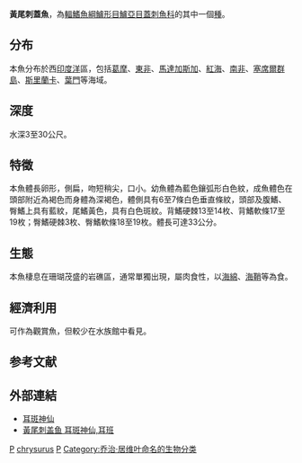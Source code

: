 {{Speciesbox 
| taxon = Pomacanthus chrysurus
| image = Pomacanthus chrysurus - poisson ange a oreille taché - Aqua Porte Dorée 10.JPG
| status = LC
|status_ref=<ref name=iucn>Pyle, R., Rocha, L.A. & Craig, M.T. (2010). ''Pomacanthus chrysurus''. The IUCN Red List of Threatened Species 2010: {{DOI|10.2305/IUCN.UK.2010-4.RLTS.T165831A6143660.en}}</ref>
| status_system = IUCN3.1
| authority =  [[Cuvier|Cuvier]], 1831
| synonyms = *''Holacanthus chrysurus''<br /><small>Cuvier, 1831</small> 
*''Pomacanthodes chrysurus''<br /><small>Cuvier, 1831</small>
}}
'''黃尾刺蓋魚'''，為[[輻鰭魚綱|輻鰭魚綱]][[鱸形目|鱸形目]][[鱸亞目|鱸亞目]][[蓋刺魚科|蓋刺魚科]]的其中一個[[種|種]]。

==分布==
本魚分布於西[[印度洋|印度洋]]區，包括[[葛摩|葛摩]]、[[東非|東非]]、[[馬達加斯加|馬達加斯加]]、[[紅海|紅海]]、[[南非|南非]]、[[塞席爾群島|塞席爾群島]]、[[斯里蘭卡|斯里蘭卡]]、[[葉門|葉門]]等海域。

==深度==
水深3至30公尺。

==特徵==
本魚體長卵形，側扁，吻短稍尖，口小。幼魚體為藍色鑲弧形白色紋，成魚體色在頭部附近為褐色而身體為深褐色，體側具有6至7條白色垂直條紋，頭部及腹鰭、臀鰭上具有藍紋，尾鰭黃色，具有白色斑紋。背鰭硬棘13至14枚、背鰭軟條17至19枚；臀鰭硬棘3枚、臀鰭軟條18至19枚。體長可達33公分。

==生態==
本魚棲息在珊瑚茂盛的岩礁區，通常單獨出現，屬肉食性，以[[海綿|海綿]]、[[海鞘|海鞘]]等為食。

==經濟利用==
可作為觀賞魚，但較少在水族館中看見。

==参考文献==
{{Reflist}}

==外部連結==
*[http://www.ph84.idv.tw/vbb/showthread.php?t=127802  耳斑神仙]
*[http://www.woyaoyu.com/html/haishuiyulei/daxingshenxian/20091011/9025.html 黃尾刺盖鱼 耳斑神仙,耳班] {{Wayback|url=http://www.woyaoyu.com/html/haishuiyulei/daxingshenxian/20091011/9025.html |date=20210220214648 }}
{{Taxonbar}}

[[Category:觀賞魚|P]]
[[Category:刺蓋魚屬|chrysurus]]
[[Category:1831年描述的魚類|P]]
[[Category:乔治·居维叶命名的生物分类|Category:乔治·居维叶命名的生物分类]]